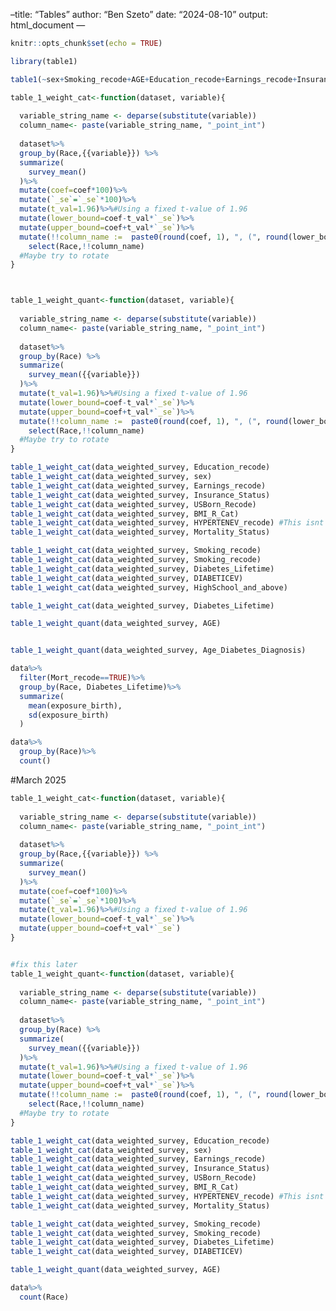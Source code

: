 --title: "Tables"
author: "Ben Szeto"
date: "2024-08-10"
output: html_document
---

```r
knitr::opts_chunk$set(echo = TRUE)
```

```r
library(table1)
```

```r

  
table1(~sex+Smoking_recode+AGE+Education_recode+Earnings_recode+Insurance_Status+USBorn_Recode+Age_Diabetes_Diagnosis+Lifespan_Diabetic+BMI_R_Cat+HYPERTENEV_recode+Mortality_Status+Diabetes_Lifetime |Race, data=data)

```

```r


table_1_weight_cat<-function(dataset, variable){
  
  variable_string_name <- deparse(substitute(variable))
  column_name<- paste(variable_string_name, "_point_int")
  
  dataset%>%
  group_by(Race,{{variable}}) %>%
  summarize(
    survey_mean()
  )%>%
  mutate(coef=coef*100)%>%
  mutate(`_se`=`_se`*100)%>%
  mutate(t_val=1.96)%>%#Using a fixed t-value of 1.96
  mutate(lower_bound=coef-t_val*`_se`)%>%
  mutate(upper_bound=coef+t_val*`_se`)%>%
  mutate(!!column_name :=  paste0(round(coef, 1), ", (", round(lower_bound, 1), "-", round(upper_bound, 1), ")")) %>%
    select(Race,!!column_name)
  #Maybe try to rotate
}



table_1_weight_quant<-function(dataset, variable){
  
  variable_string_name <- deparse(substitute(variable))
  column_name<- paste(variable_string_name, "_point_int")
  
  dataset%>%
  group_by(Race) %>%
  summarize(
    survey_mean({{variable}})
  )%>%
  mutate(t_val=1.96)%>%#Using a fixed t-value of 1.96
  mutate(lower_bound=coef-t_val*`_se`)%>%
  mutate(upper_bound=coef+t_val*`_se`)%>%
  mutate(!!column_name :=  paste0(round(coef, 1), ", (", round(lower_bound, 1), "-", round(upper_bound, 1), ")")) %>%
    select(Race,!!column_name)
  #Maybe try to rotate
}


```


```r

table_1_weight_cat(data_weighted_survey, Education_recode)
table_1_weight_cat(data_weighted_survey, sex)
table_1_weight_cat(data_weighted_survey, Earnings_recode)
table_1_weight_cat(data_weighted_survey, Insurance_Status)
table_1_weight_cat(data_weighted_survey, USBorn_Recode)
table_1_weight_cat(data_weighted_survey, BMI_R_Cat)
table_1_weight_cat(data_weighted_survey, HYPERTENEV_recode) #This isnt working for some reason
table_1_weight_cat(data_weighted_survey, Mortality_Status)

table_1_weight_cat(data_weighted_survey, Smoking_recode)
table_1_weight_cat(data_weighted_survey, Smoking_recode)
table_1_weight_cat(data_weighted_survey, Diabetes_Lifetime)
table_1_weight_cat(data_weighted_survey, DIABETICEV)
table_1_weight_cat(data_weighted_survey, HighSchool_and_above)

table_1_weight_cat(data_weighted_survey, Diabetes_Lifetime)


```

```r

table_1_weight_quant(data_weighted_survey, AGE)


table_1_weight_quant(data_weighted_survey, Age_Diabetes_Diagnosis)

```


```r
data%>%
  filter(Mort_recode==TRUE)%>%
  group_by(Race, Diabetes_Lifetime)%>%
  summarize(
    mean(exposure_birth),
    sd(exposure_birth)
  )

```


```r
data%>%
  group_by(Race)%>%
  count()
```



#March 2025
```r



table_1_weight_cat<-function(dataset, variable){
  
  variable_string_name <- deparse(substitute(variable))
  column_name<- paste(variable_string_name, "_point_int")
  
  dataset%>%
  group_by(Race,{{variable}}) %>%
  summarize(
    survey_mean()
  )%>%
  mutate(coef=coef*100)%>%
  mutate(`_se`=`_se`*100)%>%
  mutate(t_val=1.96)%>%#Using a fixed t-value of 1.96
  mutate(lower_bound=coef-t_val*`_se`)%>%
  mutate(upper_bound=coef+t_val*`_se`)
}


#fix this later
table_1_weight_quant<-function(dataset, variable){
  
  variable_string_name <- deparse(substitute(variable))
  column_name<- paste(variable_string_name, "_point_int")
  
  dataset%>%
  group_by(Race) %>%
  summarize(
    survey_mean({{variable}})
  )%>%
  mutate(t_val=1.96)%>%#Using a fixed t-value of 1.96
  mutate(lower_bound=coef-t_val*`_se`)%>%
  mutate(upper_bound=coef+t_val*`_se`)%>%
  mutate(!!column_name :=  paste0(round(coef, 1), ", (", round(lower_bound, 1), "-", round(upper_bound, 1), ")")) %>%
    select(Race,!!column_name)
  #Maybe try to rotate
}


```


```r

table_1_weight_cat(data_weighted_survey, Education_recode)
table_1_weight_cat(data_weighted_survey, sex)
table_1_weight_cat(data_weighted_survey, Earnings_recode)
table_1_weight_cat(data_weighted_survey, Insurance_Status)
table_1_weight_cat(data_weighted_survey, USBorn_Recode)
table_1_weight_cat(data_weighted_survey, BMI_R_Cat)
table_1_weight_cat(data_weighted_survey, HYPERTENEV_recode) #This isnt working for some reason
table_1_weight_cat(data_weighted_survey, Mortality_Status)

table_1_weight_cat(data_weighted_survey, Smoking_recode)
table_1_weight_cat(data_weighted_survey, Smoking_recode)
table_1_weight_cat(data_weighted_survey, Diabetes_Lifetime)
table_1_weight_cat(data_weighted_survey, DIABETICEV)

```

```r
table_1_weight_quant(data_weighted_survey, AGE)

```
```r
data%>%
  count(Race)

```
